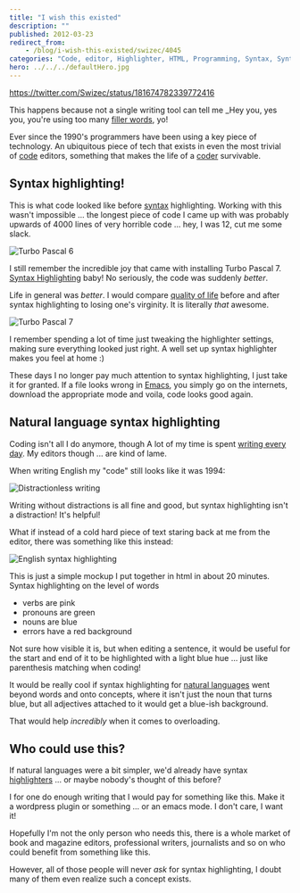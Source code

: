 ```yaml
---
title: "I wish this existed"
description: ""
published: 2012-03-23
redirect_from:
    - /blog/i-wish-this-existed/swizec/4045
categories: "Code, editor, Highlighter, HTML, Programming, Syntax, Syntax highlighting, Turbo Pascal, Uncategorized"
hero: ../../../defaultHero.jpg
---
```


https://twitter.com/Swizec/status/181674782339772416

This happens because not a single writing tool can tell me _Hey you, yes you, you're using too many [filler words](http://en.wikipedia.org/wiki/Filler_%28linguistics%29), yo!

Ever since the 1990's programmers have been using a key piece of technology. An ubiquitous piece of tech that exists in even the most trivial of [code](http://en.wikipedia.org/wiki/Code) editors, something that makes the life of a [coder](http://en.wikipedia.org/wiki/Programmer) survivable.

## Syntax highlighting!

This is what code looked like before [syntax](http://en.wikipedia.org/wiki/Syntax "Syntax") highlighting. Working with this wasn't impossible ... the longest piece of code I came up with was probably upwards of 4000 lines of very horrible code ... hey, I was 12, cut me some slack.

![Turbo Pascal 6](https://swizec.com/wp-content/uploads/2012/03/turbo_pascal.png)

I still remember the incredible joy that came with installing Turbo Pascal 7. [Syntax Highlighting](http://en.wikipedia.org/wiki/Syntax_highlighting) baby! No seriously, the code was suddenly _better_.

Life in general was _better_. I would compare [quality of life](http://en.wikipedia.org/wiki/Quality_of_life) before and after syntax highlighting to losing one's virginity. It is literally _that_ awesome.

![Turbo Pascal 7](https://swizec.com/wp-content/uploads/2012/03/turbo_pascal_7_scholl_pack_13_640966.png)

I remember spending a lot of time just tweaking the highlighter settings, making sure everything looked just right. A well set up syntax highlighter makes you feel at home :)

These days I no longer pay much attention to syntax highlighting, I just take it for granted. If a file looks wrong in [Emacs](http://www.gnu.org/software/emacs), you simply go on the internets, download the appropriate mode and voila, code looks good again.

## Natural language syntax highlighting

Coding isn't all I do anymore, though A lot of my time is spent [writing every day](https://swizec.com/blog/on-writing-every-day/). My editors though ... are kind of lame.

When writing English my "code" still looks like it was 1994:

![Distractionless writing](https://swizec.com/wp-content/uploads/2012/03/Screen-Shot-2012-03-23-at-11.57.31-AM.png)

Writing without distractions is all fine and good, but syntax highlighting isn't a distraction! It's helpful!

What if instead of a cold hard piece of text staring back at me from the editor, there was something like this instead:

![English syntax highlighting](https://swizec.com/wp-content/uploads/2012/03/Screen-Shot-2012-03-23-at-12.34.24-PM.png)

This is just a simple mockup I put together in html in about 20 minutes. Syntax highlighting on the level of words

-   verbs are pink
-   pronouns are green
-   nouns are blue
-   errors have a red background

Not sure how visible it is, but when editing a sentence, it would be useful for the start and end of it to be highlighted with a light blue hue ... just like parenthesis matching when coding!

It would be really cool if syntax highlighting for [natural languages](http://en.wikipedia.org/wiki/Natural_language) went beyond words and onto concepts, where it isn't just the noun that turns blue, but all adjectives attached to it would get a blue-ish background.

That would help _incredibly_ when it comes to overloading.

## Who could use this?

If natural languages were a bit simpler, we'd already have syntax [highlighters](http://en.wikipedia.org/wiki/Highlighter) ... or maybe nobody's thought of this before?

I for one do enough writing that I would pay for something like this. Make it a wordpress plugin or something ... or an emacs mode. I don't care, I want it!

Hopefully I'm not the only person who needs this, there is a whole market of book and magazine editors, professional writers, journalists and so on who could benefit from something like this.

However, all of those people will never _ask_ for syntax highlighting, I doubt many of them even realize such a concept exists.
